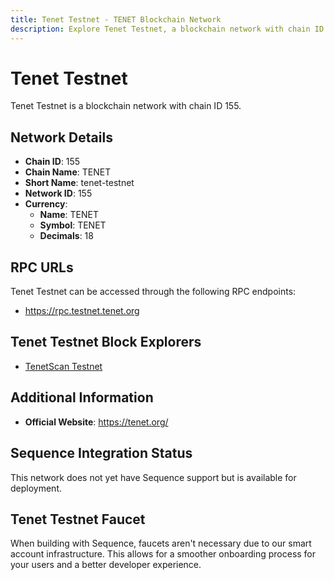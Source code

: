 ```yaml
--- 
title: Tenet Testnet - TENET Blockchain Network
description: Explore Tenet Testnet, a blockchain network with chain ID 155. Learn about its native currency, TENET, and how to interact with the network.
---
```


# Tenet Testnet

Tenet Testnet is a blockchain network with chain ID 155.

## Network Details

- **Chain ID**: 155
- **Chain Name**: TENET
- **Short Name**: tenet-testnet
- **Network ID**: 155
- **Currency**: 
  - **Name**: TENET
  - **Symbol**: TENET
  - **Decimals**: 18

## RPC URLs

Tenet Testnet can be accessed through the following RPC endpoints:

- https://rpc.testnet.tenet.org

## Tenet Testnet Block Explorers

- [TenetScan Testnet](https://testnet.tenetscan.io)

## Additional Information

- **Official Website**: https://tenet.org/

## Sequence Integration Status

This network does not yet have Sequence support but is available for deployment.

## Tenet Testnet Faucet

When building with Sequence, faucets aren't necessary due to our smart account infrastructure. This allows for a smoother onboarding process for your users and a better developer experience.
